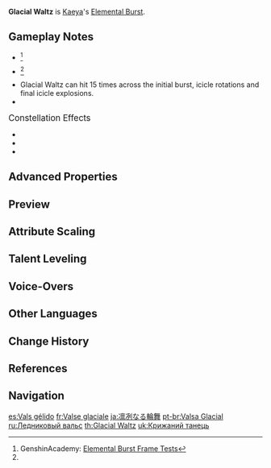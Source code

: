 {{Talent Infobox
|character     = Kaeya
|type          = Elemental Burst
|image         = Talent Glacial Waltz.png
|info          = Coalescing the frost in the air, Kaeya summons 3 icicles that revolve around him.<br />These icicles will follow the character around and deal {{Color|Cryo DMG}} to opponents in their path for the ability's duration.
|energyCost    = 60
|CD            = 15s
|duration      = 8s
|attr1         = Skill DMG
|value1        = 77.6-165%
|scale_att1    = ATK
}}
{{Description|A winsome smile, genial words, and the merciless hoarfrost that lies beneath... These are all Kaeya's weapons.}}
'''Glacial Waltz''' is [[Kaeya]]'s [[Elemental Burst]].

==Gameplay Notes==
* {{TalentNote|energy frame|55}}<ref name="Genshin Academy burst info sheet">GenshinAcademy: [https://docs.google.com/spreadsheets/d/1iLUT8Tafwih3RZbNlA59w6-x5NQdgPvsMc86b7W92DQ/edit#gid=0 Elemental Burst Frame Tests]</ref>
* {{TalentNote|cooldown frame|49}}<ref name="Genshin Academy burst info sheet" />
* Glacial Waltz can hit 15 times across the initial burst, icicle rotations and final icicle explosions.
* {{TalentNote|snapshot|Icicle damage|character=Kaeya|talent=Glacial Waltz}}

;<big>Constellation Effects</big>
* {{TalentNote|constellation|2|Never-Ending Performance|Glacial Waltz's duration is extended by 2.5 seconds for each enemy defeated during its duration, up to a maximum duration of 15 seconds at three enemies defeated.|character=Kaeya|talent=Glacial Waltz}}
* {{TalentNote|constellation|5|Frostbiting Embrace|character=Kaeya|talent=Glacial Waltz}}
* {{TalentNote|constellation|6|Glacial Whirlwind|character=Kaeya|talent=Glacial Waltz}}

==Advanced Properties==
{{Advanced Properties
|title   = Activation Knockback
|gu      = —
|icdtag  = —
|icdtype = —
|poise   = 400
|impulse = 4

|title2   = Skill DMG
|gu2      = 1U
|icdtag2  = Elemental Burst
|icdtype2 = 2.5s/3 Hits
|poise2   = 25
|impulse2 = 2
}}

==Preview==
{{Preview
|file=Glacial Waltz Preview
}}
{{clr}}

==Attribute Scaling==
{{Talent Scaling
|talentType=Elemental Burst
|levels=14
|order=skilldmg,cd,duration,energycost
|titles=Skill DMG (%),CD,Duration,Energy Cost
|skilldmg_1=77.6
|skilldmg_2=83.42
|skilldmg_3=89.24
|skilldmg_4=97
|skilldmg_5=102.82
|skilldmg_6=108.64
|skilldmg_7=116.4
|skilldmg_8=124.16
|skilldmg_9=131.92
|skilldmg_10=139.68
|skilldmg_11=147.44
|skilldmg_12=155.2
|skilldmg_13=164.9
|skilldmg_14=175
|cd=15s
|duration=8s
|energycost=60
}}

==Talent Leveling==
{{Talent Upgrade|Kaeya}}

==Voice-Overs==
{{Talent VO}}

==Other Languages==
{{Other Languages
|en      = Glacial Waltz
|zhs     = 凛冽轮舞
|zhs_rm  = Lǐnliè lún wǔ
|zht     = 凜冽輪舞
|zht_rm  = Lǐnliè lún wǔ
|zh_tl   = Piercing Cold Wheel Dance
|ja      = 凛冽なる輪舞
|ja_rm   = Rinretsu Naru Rinbu
|ja_tl   = Biting Cold Round Dance
|ko      = 살을 에는 윤무
|ko_rm   = Sal-eul Eneun Yunmu
|ko_tl   = Flesh-Cutting Waltz
|es      = Vals gélido
|es_tl   = Glacial Waltz
|fr      = Valse glaciale
|fr_tl   = Glacial Waltz
|ru      = Ледниковый вальс
|ru_tl   = Glacial Waltz
|th      = Glacial Waltz
|vi      = Vũ Điệu Giá Rét
|vi_tl   = 
|de      = Kreis aus Eis
|de_tl   = Circle out of Ice
|id      = Glacial Waltz
|pt      = Valsa Glacial
|pt_tl   = Glacial Waltz
|tr      = Buzul Valsi
|tr_tl   = 
|it      = Valzer glaciale
|it_tl   = Glacial Waltz
}}

==Change History==
{{Change History|1.0}}

==References==
{{Reflist}}

==Navigation==
{{Talent Navbox|Kaeya}}

[[es:Vals gélido]]
[[fr:Valse glaciale]]
[[ja:凛冽なる輪舞]]
[[pt-br:Valsa Glacial]]
[[ru:Ледниковый вальс]]
[[th:Glacial Waltz]]
[[uk:Крижаний танець]]